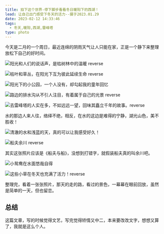 ```yaml
---
title: 拍下这个世界-停下脚步看看冬日暖阳下的西湖！
lead: 让自己出门感受下冬天的活力--摄于2023.01.29
date: 2023-02-12 14:33:46
tags:
  - 冬天,暖阳,西湖,雷峰塔
type: photo
---
```


今天是二月的一个周日，最近连绵的阴雨天气让人只能在家，正是一个静下来整理放松下自己的好时间。

![阳光和人们的说话声，是枯树林中的温暖 reverse](./assets/枯树林.jpg)

![枯叶和草丛，在阳光下互为彼此延续生命 reverse](./assets/共同孕育.jpg)

![阳光下的小公园，一个人没有，却勾起我的童年回忆](./assets/宁静公园.jpg)

![路边的排水沟从不引人注目，有着属于自己的光景 reverse](./assets/排水渠的世界.jpg)

![去雷峰塔的人实在多，不如远远一望，回味其矗立千年的故事。reverse](./assets/望雷锋.jpg)

水的那边人来人往，络绎不绝，相反，在水的这边是难得的宁静，湖光山色，美不胜收！

![清澈的水和浅蓝的天，真的可以让我感受好久！](./assets/水天一色.jpg)

![船夫余川 reverse](./assets/船夫与船.jpg)

其实这张照片应该是《船夫与船》，没想到打错字，就假装船夫真的叫余川吧。

![小鸳鸯在水面悠哉自得](./assets/小鸳鸯的宁静.jpg)

![这些小草在冬天也充满了活力！reverse](./assets/一片阳光.jpg)

整理完，看着一张张照片，那天的走的路，看过的景色，一幕幕在眼前回放，虽然是简单的一天，但也留恋。

## 总结

这篇文章，写的时候觉得文艺，写完觉得矫情又中二，本来要改改文字，想想又算了，我就是这么个人。